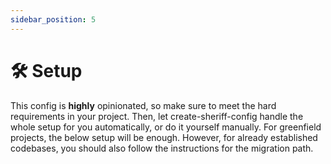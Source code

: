 ```yaml
---
sidebar_position: 5
---
```



# 🛠️ Setup

This config is **highly** opinionated, so make sure to meet the hard requirements in
your project. Then, let create-sheriff-config handle the whole setup for you automatically,
or do it yourself manually. For greenfield projects, the below setup will be enough.
However, for already established codebases, you should also follow the instructions
for the migration path.

<DocCardList />
